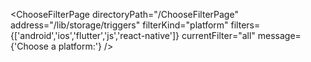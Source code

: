


<ChooseFilterPage
    directoryPath="/ChooseFilterPage"
    address="/lib/storage/triggers"
    filterKind="platform"
    filters={['android','ios','flutter','js','react-native']}
    currentFilter="all"
    message={'Choose a platform:'}
/>
